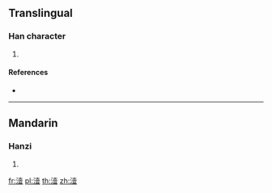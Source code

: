 {{character info/new}}
==Translingual==

===Han character===
{{Han char|rn=85|rad=水|as=12|sn=15|four=|canj=EGBT}}

# {{defn|Han|sort=水12}}

====References====
* {{Han ref|kx=0650.240|dkj=18282|dj=1061.050|hdz=31736.050|uh=6F71|ud=28529}}

----

==Mandarin==

===Hanzi===
{{cmn-hanzi|pin=[[sǎ]] ([[sa3]]), [[y]] (yie)|wg=sa<sup>3</sup>, i<sup>e</sup>}}

# {{defn|lang=cmn|sort=水12}}

[[fr:潱]]
[[pl:潱]]
[[th:潱]]
[[zh:潱]]